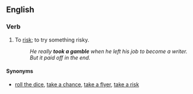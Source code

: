 ==English==

===Verb===
{{head|en|verb|head=[[take]] [[a]] [[gamble]]}}

# {{context|idiomatic}} To [[risk]]; to try something risky.
#: ''He really '''took a gamble''' when he left his job to become a writer. But it paid off in the end.''

====Synonyms====
* [[roll the dice]], [[take a chance]], [[take a flyer]], [[take a risk]]